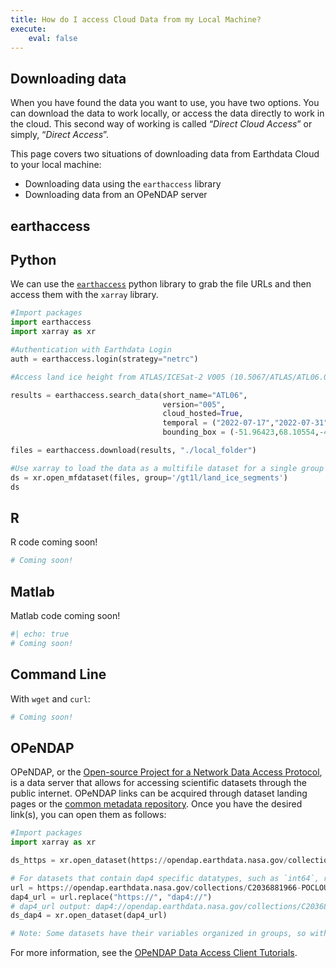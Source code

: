 ```yaml
---
title: How do I access Cloud Data from my Local Machine?
execute:
    eval: false
---
```


## Downloading data

When you have found the data you want to use, you have two options.  You can download the data to work locally, or access the data directly to work in the cloud. This second way of working is called "_Direct Cloud Access_" or simply, "_Direct Access_". 

This page covers two situations of downloading data from Earthdata Cloud to your local machine:

* Downloading data using the `earthaccess` library
* Downloading data from an OPeNDAP server

## earthaccess

::: {.panel-tabset group="language"}

## Python

We can use the [`earthaccess`](https://nsidc.github.io/earthaccess/) python library to grab the file URLs and then access them with the `xarray` library. 


```python
#Import packages
import earthaccess
import xarray as xr

#Authentication with Earthdata Login
auth = earthaccess.login(strategy="netrc")

#Access land ice height from ATLAS/ICESat-2 V005 (10.5067/ATLAS/ATL06.005), searching for data over western Greenland coast over two weeks in July 2022. The data are provided as HDF5 granules (files) that span about 1/14th of an orbit.

results = earthaccess.search_data(short_name="ATL06",
                                  version="005",
                                  cloud_hosted=True,
                                  temporal = ("2022-07-17","2022-07-31"),
                                  bounding_box = (-51.96423,68.10554,-48.71969,70.70529))

files = earthaccess.download(results, "./local_folder")

#Use xarray to load the data as a multifile dataset for a single group in the HDF5 file, in this case land ice segments:
ds = xr.open_mfdataset(files, group='/gt1l/land_ice_segments')
ds
```


## R

R code coming soon!

```bash
# Coming soon!
```

## Matlab

Matlab code coming soon!

```bash
#| echo: true
# Coming soon!
```

## Command Line

With `wget` and `curl`:

```bash
# Coming soon!
```


:::





## OPeNDAP

OPeNDAP, or the [Open-source Project for a Network Data Access Protocol](https://www.earthdata.nasa.gov/engage/open-data-services-and-software/api/opendap), is a data server that allows for accessing scientific datasets through the public internet. OPeNDAP links can be acquired through dataset landing pages or the [common metadata repository](https://cmr.earthdata.nasa.gov/search/site/collections/directory/eosdis). Once you have the desired link(s), you can open them as follows:

```python
#Import packages
import xarray as xr

ds_https = xr.open_dataset(https://opendap.earthdata.nasa.gov/collections/C2532426483-ORNL_CLOUD/granules/Daymet_Daily_V4R1.daymet_v4_daily_hi_tmax_2010.nc)

# For datasets that contain dap4 specific datatypes, such as `int64`, replace `https` with `dap4` at the beginning to open with xarray. For example:
url = https://opendap.earthdata.nasa.gov/collections/C2036881966-POCLOUD/granules/AQUA_MODIS.20220109_20220116.L3m.8D.SST4.sst4.4km
dap4_url = url.replace("https://", "dap4://")
# dap4_url output: dap4://opendap.earthdata.nasa.gov/collections/C2036881966-POCLOUD/granules/AQUA_MODIS.20220109_20220116.L3m.8D.SST4.sst4.4km
ds_dap4 = xr.open_dataset(dap4_url)

# Note: Some datasets have their variables organized in groups, so within the open_dataset function, you may need to specify 'group=' to access the dataset.

```

For more information, see the [OPeNDAP Data Access Client Tutorials](https://opendap.github.io/documentation/tutorials/DataAccessTutorials.html).